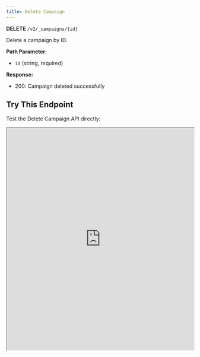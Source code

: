 ```yaml
---
title: Delete Campaign
---
```


**DELETE** `/v2/_campaigns/{id}`

Delete a campaign by ID.

**Path Parameter:**
- `id` (string, required)

**Response:**
- 200: Campaign deleted successfully

## Try This Endpoint

Test the Delete Campaign API directly:

<iframe 
  src="https://petstore.swagger.io/?url=https://raw.githubusercontent.com/vamsinole/docs/refs/heads/main/api-reference/openapi.json#/Campaigns/deleteCampaign"
  width="100%" 
  height="600px"
  style={{
    border: "none",
    borderRadius: "8px",
    boxShadow: "0 4px 6px rgba(0, 0, 0, 0.1)",
    marginTop: "20px"
  }}
  title="Delete Campaign API Playground"
/> 